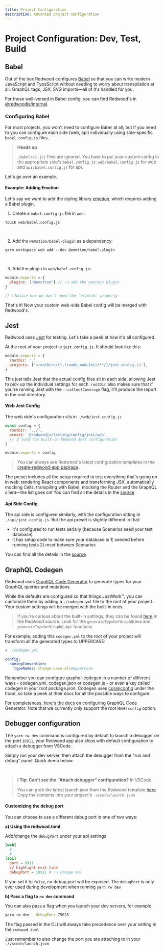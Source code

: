 ```yaml
---
title: Project Configuration
description: Advanced project configuration
---
```



# Project Configuration: Dev, Test, Build

## Babel

Out of the box Redwood configures [Babel](https://babeljs.io/) so that you can write modern JavaScript and TypeScript without needing to worry about transpilation at all.
GraphQL tags, JSX, SVG imports—all of it's handled for you.

For those well-versed in Babel config, you can find Redwood's in [@redwoodjs/internal](https://github.com/redwoodjs/redwood/tree/main/packages/internal/src/build/babel).

### Configuring Babel

For most projects, you won't need to configure Babel at all, but if you need to you can configure each side (web, api) individually using side-specific `babel.config.js` files.

> **Heads up**
>
> `.babelrc{.js}` files are ignored.
> You have to put your custom config in the appropriate side's `babel.config.js`: `web/babel.config.js` for web and `api/babel.config.js` for api.

Let's go over an example.

#### Example: Adding Emotion

Let's say we want to add the styling library [emotion](https://emotion.sh), which requires adding a Babel plugin.

1. Create a `babel.config.js` file in `web`:
```shell
touch web/babel.config.js
```
<br />

2. Add the `@emotion/babel-plugin` as a dependency:
```shell
yarn workspace web add --dev @emotion/babel-plugin
```
<br />

3. Add the plugin to `web/babel.config.js`:
```jsx title="web/babel.config.js"
module.exports = {
  plugins: ["@emotion"] // 👈 add the emotion plugin
}

// ℹ️ Notice how we don't need the `extends` property
```

That's it!
Now your custom web-side Babel config will be merged with Redwood's.

## Jest

Redwood uses [Jest](https://jestjs.io/) for testing.
Let's take a peek at how it's all configured.

At the root of your project is `jest.config.js`.
It should look like this:

```jsx title="jest.config.js"
module.exports = {
  rootDir: '.',
  projects: ['<rootDir>/{*,!(node_modules)/**/}/jest.config.js'],
}
```

This just tells Jest that the actual config files sit in each side, allowing Jest to pick up the individual settings for each.
`rootDir` also makes sure that if you're running Jest with the `--collectCoverage` flag, it'll produce the report in the root directory.

#### Web Jest Config

The web side's configuration sits in `./web/jest.config.js`

```jsx
const config = {
  rootDir: '../',
  preset: '@redwoodjs/testing/config/jest/web',
  // ☝️ load the built-in Redwood Jest configuration
}

module.exports = config
```

> You can always see Redwood's latest configuration templates in the [create-redwood-app package](https://github.com/redwoodjs/redwood/blob/main/packages/create-redwood-app/template/web/jest.config.js).

The preset includes all the setup required to test everything that's going on in web: rendering React components and transforming JSX, automatically mocking Cells, transpiling with Babel, mocking the Router and the GraphQL client—the list goes on!
You can find all the details in the [source](https://github.com/redwoodjs/redwood/blob/main/packages/testing/config/jest/web/jest-preset.js).

#### Api Side Config

The api side is configured similarly, with the configuration sitting in `./api/jest.config.js`.
But the api preset is slightly different in that:

- it's configured to run tests serially (because Scenarios seed your test database)
- it has setup code to make sure your database is 1) seeded before running tests 2) reset between Scenarios

You can find all the details in the [source](https://github.com/redwoodjs/redwood/blob/main/packages/testing/config/jest/api/jest-preset.js).

## GraphQL Codegen

Redwood uses [GraphQL Code Generator](https://www.graphql-code-generator.com) to generate types for your GraphQL queries and mutations.

While the defaults are configured so that things JustWork™️, you can customize them by adding a `./codegen.yml` file to the root of your project.
Your custom settings will be merged with the built-in ones.

> If you're curious about the built-in settings, they can be found [here](https://github.com/redwoodjs/redwood/blob/main/packages/internal/src/generate/graphqlCodeGen.ts) in the Redwood source. Look for the `generateTypeDefGraphQLWeb` and `generateTypeDefGraphQLApi` functions.

For example, adding this `codegen.yml` to the root of your project will transform all the generated types to UPPERCASE:

```yml
# ./codegen.yml

config:
  namingConvention:
    typeNames: change-case-all#upperCase
```

Remember you can configure graphql-codegen in a number of different ways - codegen.yml, codegen.json or codegen.js - or even a key called codegen in your root package.json. Codegen uses [cosmiconfig](https://github.com/davidtheclark/cosmiconfig#cosmiconfig) under the hood, so take a peek at their docs for all the possible ways to configure.

For completeness, [here's the docs](https://www.graphql-code-generator.com/docs/config-reference/config-field) on configuring GraphQL Code Generator. Note that we currently only support the root level `config` option.

## Debugger configuration
The `yarn rw dev` command is configured by default to launch a debugger on the port `18911`, your Redwood app also ships with default configuration to attach a debugger from VSCode.

Simply run your dev server, then attach the debugger from the "run and debug" panel. Quick demo below:

<ReactPlayer width='100%' height='100%' controls url='https://user-images.githubusercontent.com/1521877/159887978-95075ccd-d10c-403c-90cc-a5b944c429e3.mp4' />


<br/>

> **ℹ️ Tip: Can't see the "Attach debugger" configuration?** In VSCode
>
> You can grab the latest launch.json from the Redwood template [here](https://github.com/redwoodjs/redwood/blob/main/packages/create-redwood-app/template/.vscode/launch.json). Copy the contents into your project's `.vscode/launch.json`


#### Customizing the debug port
You can choose to use a different debug port in one of two ways:

**a) Using the redwood.toml**

Add/change the `debugPort` under your api settings

```toml title="redwood.toml"
[web]
  # .
  # .
[api]
  port = 8911
  // highlight-next-line
  debugPort = 18911 # 👈 change me!
```

If you set it to `false`, no debug port will be exposed. The `debugPort` is only ever used during development when running `yarn rw dev`

**b) Pass a flag to `rw dev` command**

You can also pass a flag when you launch your dev servers, for example:

```bash
yarn rw dev --debugPort 75028
```
The flag passed in the CLI will always take precedence over your setting in the `redwood.toml`

Just remember to also change the port you are attaching to in your `./vscode/launch.json`
